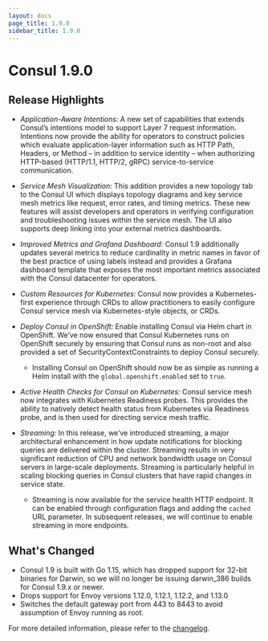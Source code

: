 ```yaml
---
layout: docs
page_title: 1.9.0
sidebar_title: 1.9.0
---
```


# Consul 1.9.0

## Release Highlights

- *Application-Aware Intentions:* A new set of capabilities that extends Consul’s intentions model to support Layer 7 request information. Intentions now provide the ability for operators to construct policies which evaluate application-layer information such as HTTP Path, Headers, or Method – in addition to service identity – when authorizing HTTP-based (HTTP/1.1, HTTP/2, gRPC) service-to-service communication.

- *Service Mesh Visualization:* This addition provides a new topology tab to the Consul UI which displays topology diagrams and key service mesh metrics like request, error rates, and timing metrics. These new features will assist developers and operators in verifying configuration and troubleshooting issues within the service mesh. The UI also supports deep linking into your external metrics dashboards.

- *Improved Metrics and Grafana Dashboard:* Consul 1.9 additionally updates several metrics to reduce cardinality in metric names in favor of the best practice of using labels instead and provides a Grafana dashboard template that exposes the most important metrics associated with the Consul datacenter for operators.

- *Custom Resources for Kubernetes:* Consul now provides a Kubernetes-first experience through CRDs to allow practitioners to easily configure Consul service mesh via Kubernetes-style objects, or CRDs.

- *Deploy Consul in OpenShift:* Enable installing Consul via Helm chart in OpenShift. We’ve now ensured that Consul Kubernetes runs on OpenShift securely by ensuring that Consul runs as non-root and also provided a set of SecurityContextConstraints to deploy Consul securely.
  - Installing Consul on OpenShift should now be as simple as running a Helm install with the `global.openshift.enabled` set to `true`.

- *Active Health Checks for Consul on Kubernetes:* Consul service mesh now integrates with Kubernetes Readiness probes. This provides the ability to natively detect health status from Kubernetes via Readiness probe, and is then used for directing service mesh traffic.

- *Streaming:* In this release, we’ve introduced streaming, a major architectural enhancement in how update notifications for blocking queries are delivered within the cluster. Streaming results in very significant reduction of CPU and network bandwidth usage on Consul servers in large-scale deployments. Streaming is particularly helpful in scaling blocking queries in Consul clusters that have rapid changes in service state.
  - Streaming is now available for the service health HTTP endpoint. It can be enabled through configuration flags and adding the `cached` URL parameter. In subsequent releases, we will continue to enable streaming in more endpoints. 

## What's Changed

- Consul 1.9 is built with Go 1.15, which has dropped support for 32-bit binaries for Darwin, so we will no longer be issuing darwin_386 builds for Consul 1.9.x or newer.
- Drops support for Envoy versions 1.12.0, 1.12.1, 1.12.2, and 1.13.0
- Switches the default gateway port from 443 to 8443 to avoid assumption of Envoy running as root.

For more detailed information, please refer to the [changelog](https://github.com/hashicorp/consul/blob/master/CHANGELOG.md#190-november-24-2020).
